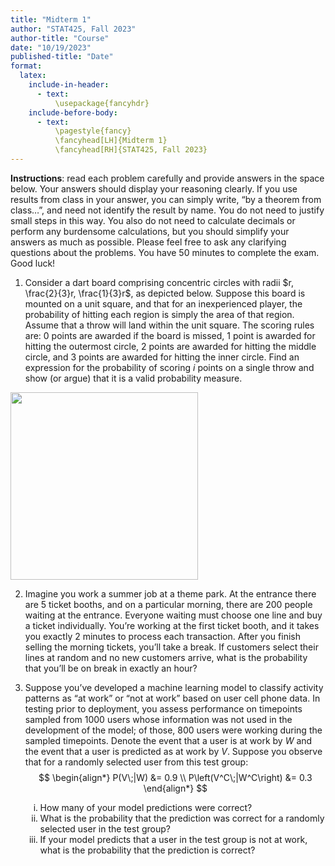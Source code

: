 ```yaml
---
title: "Midterm 1"
author: "STAT425, Fall 2023"
author-title: "Course"
date: "10/19/2023"
published-title: "Date"
format:
  latex:
    include-in-header:
      - text:
          \usepackage{fancyhdr}
    include-before-body:
      - text:
          \pagestyle{fancy}
          \fancyhead[LH]{Midterm 1}
          \fancyhead[RH]{STAT425, Fall 2023}
---
```


**Instructions**: read each problem carefully and provide answers in the space below. Your answers should display your reasoning clearly. If you use results from class in your answer, you can simply write, "by a theorem from class...", and need not identify the result by name. You do not need to justify small steps in this way. You also do not need to calculate decimals or perform any burdensome calculations, but you should simplify your answers as much as possible. Please feel free to ask any clarifying questions about the problems. You have 50 minutes to complete the exam. Good luck!

1.  Consider a dart board comprising concentric circles with radii $r, \frac{2}{3}r, \frac{1}{3}r$, as depicted below. Suppose this board is mounted on a unit square, and that for an inexperienced player, the probability of hitting each region is simply the area of that region. Assume that a throw will land within the unit square. The scoring rules are: 0 points are awarded if the board is missed, 1 point is awarded for hitting the outermost circle, 2 points are awarded for hitting the middle circle, and 3 points are awarded for hitting the inner circle. Find an expression for the probability of scoring $i$ points on a single throw and show (or argue) that it is a valid probability measure.

![](Dartboard.png){fig-align="center" width="300"}

2.  Imagine you work a summer job at a theme park. At the entrance there are 5 ticket booths, and on a particular morning, there are 200 people waiting at the entrance. Everyone waiting must choose one line and buy a ticket individually. You're working at the first ticket booth, and it takes you exactly 2 minutes to process each transaction. After you finish selling the morning tickets, you'll take a break. If customers select their lines at random and no new customers arrive, what is the probability that you'll be on break in exactly an hour?

3.  Suppose you've developed a machine learning model to classify activity patterns as "at work" or "not at work" based on user cell phone data. In testing prior to deployment, you assess performance on timepoints sampled from 1000 users whose information was not used in the development of the model; of those, 800 users were working during the sampled timepoints. Denote the event that a user is at work by $W$ and the event that a user is predicted as at work by $V$. Suppose you observe that for a randomly selected user from this test group: $$
    \begin{align*}
    P(V\;|W) &= 0.9 \\
    P\left(V^C\;|W^C\right) &= 0.3
    \end{align*}
    $$

    i.  How many of your model predictions were correct?
    ii. What is the probability that the prediction was correct for a randomly selected user in the test group?
    iii. If your model predicts that a user in the test group is not at work, what is the probability that the prediction is correct?
